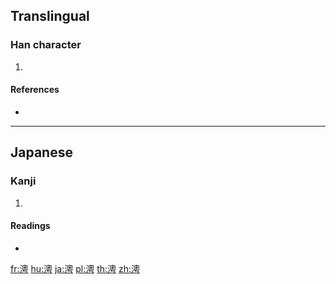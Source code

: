 ==Translingual==

===Han character===
{{Han char|rn=85|rad=水|as=12|sn=15|four=|canj=EHBS}}

# {{defn|Han|sort=水12}}

====References====
* {{Han ref|kx=0652.321|hdz=31744.071|uh=6F9A|ud=28570}}

----

==Japanese==

===Kanji===
{{ja-kanji|grade=|rs=水12}}

# {{defn|lang=ja|sort=水12}}

====Readings====
* {{ja-readings|on=[[いく]] (iku), [[おく]] (oku)|kun=[[おき]] (oki), [[くま]] (kuma)}}

[[fr:澚]]
[[hu:澚]]
[[ja:澚]]
[[pl:澚]]
[[th:澚]]
[[zh:澚]]
